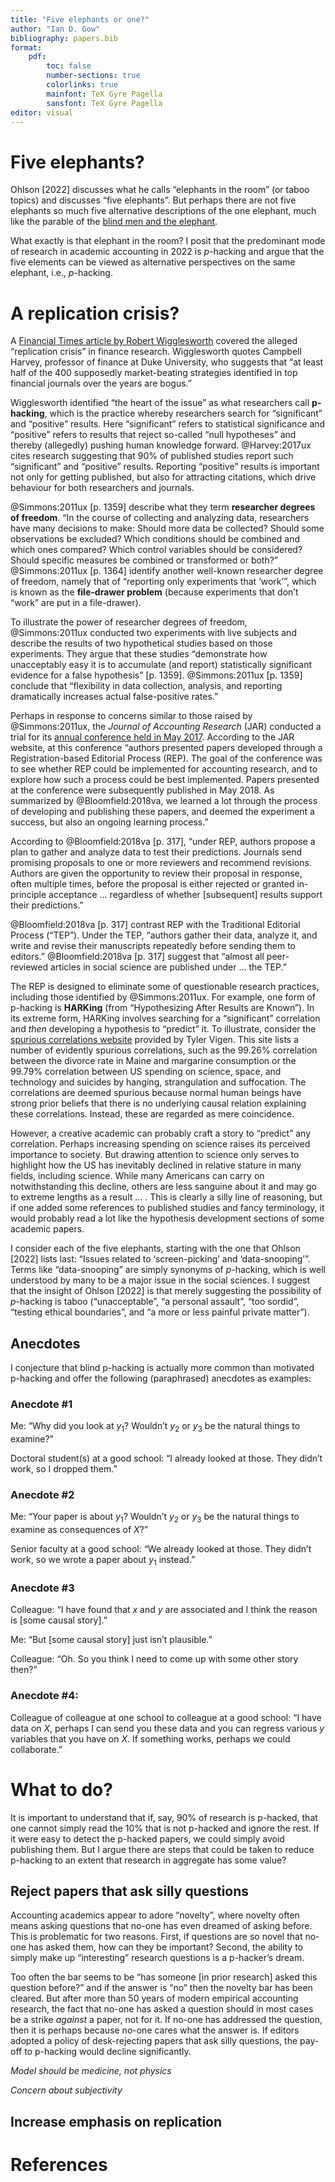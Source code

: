 ```yaml
---
title: "Five elephants or one?"
author: "Ian D. Gow"
bibliography: papers.bib
format: 
    pdf:
        toc: false
        number-sections: true
        colorlinks: true
        mainfont: TeX Gyre Pagella
        sansfont: TeX Gyre Pagella
editor: visual
---
```


# Five elephants?

Ohlson \[2022\] discusses what he calls "elephants in the room" (or taboo topics) and discusses "five elephants". But perhaps there are not five elephants so much five alternative descriptions of the one elephant, much like the parable of the [blind men and the elephant](https://en.wikipedia.org/wiki/Blind_men_and_an_elephant).

What exactly is that elephant in the room? I posit that the predominant mode of research in academic accounting in 2022 is $p$-hacking and argue that the five elements can be viewed as alternative perspectives on the same elephant, i.e., $p$-hacking.

# A replication crisis? {#rep-crisis}

A [Financial Times article by Robert Wigglesworth](https://www.ft.com/content/9025393f-76da-4b8f-9436-4341485c75d0) covered the alleged "replication crisis" in finance research. Wigglesworth quotes Campbell Harvey, professor of finance at Duke University, who suggests that "at least half of the 400 supposedly market-beating strategies identified in top financial journals over the years are bogus."

Wigglesworth identified "the heart of the issue" as what researchers call **p-hacking**, which is the practice whereby researchers search for "significant" and "positive" results. Here "significant" refers to statistical significance and "positive" refers to results that reject so-called "null hypotheses" and thereby (allegedly) pushing human knowledge forward. @Harvey:2017ux cites research suggesting that 90% of published studies report such "significant" and "positive" results. Reporting "positive" results is important not only for getting published, but also for attracting citations, which drive behaviour for both researchers and journals.

@Simmons:2011ux \[p. 1359\] describe what they term **researcher degrees of freedom**. "In the course of collecting and analyzing data, researchers have many decisions to make: Should more data be collected? Should some observations be excluded? Which conditions should be combined and which ones compared? Which control variables should be considered? Should specific measures be combined or transformed or both?" @Simmons:2011ux [p. 1364] identify another well-known researcher degree of freedom, namely that of "reporting only experiments that 'work'", which is known as the **file-drawer problem** (because experiments that don't "work" are put in a file-drawer).

To illustrate the power of researcher degrees of freedom, @Simmons:2011ux conducted two experiments with live subjects and describe the results of two hypothetical studies based on those experiments. They argue that these studies "demonstrate how unacceptably easy it is to accumulate (and report) statistically significant evidence for a false hypothesis" [p. 1359]. @Simmons:2011ux [p. 1359] conclude that "flexibility in data collection, analysis, and reporting dramatically increases actual false-positive rates."

Perhaps in response to concerns similar to those raised by @Simmons:2011ux, the *Journal of Accounting Research* (JAR) conducted a trial for its [annual conference held in May 2017](https://research.chicagobooth.edu/arc/journal-of-accounting-research/jar-annual-conference/conference-web-casts/2017). According to the JAR website, at this conference "authors presented papers developed through a Registration-based Editorial Process (REP). The goal of the conference was to see whether REP could be implemented for accounting research, and to explore how such a process could be best implemented. Papers presented at the conference were subsequently published in May 2018. As summarized by @Bloomfield:2018va, we learned a lot through the process of developing and publishing these papers, and deemed the experiment a success, but also an ongoing learning process."

According to @Bloomfield:2018va [p. 317], "under REP, authors propose a plan to gather and analyze data to test their predictions. Journals send promising proposals to one or more reviewers and recommend revisions. Authors are given the opportunity to review their proposal in response, often multiple times, before the proposal is either rejected or granted in-principle acceptance ... regardless of whether [subsequent] results support their predictions."

@Bloomfield:2018va [p. 317] contrast REP with the Traditional Editorial Process ("TEP"). Under the TEP, "authors gather their data, analyze it, and write and revise their manuscripts repeatedly before sending them to editors." @Bloomfield:2018va [p. 317] suggest that "almost all peer-reviewed articles in social science are published under ... the TEP."

The REP is designed to eliminate some of questionable research practices, including those identified by @Simmons:2011ux. For example, one form of p-hacking is **HARKing** (from "Hypothesizing After Results are Known"). In its extreme form, HARKing involves searching for a "significant" correlation and *then* developing a hypothesis to "predict" it. To illustrate, consider the [spurious correlations website](http://tylervigen.com/spurious-correlations) provided by Tyler Vigen. This site lists a number of evidently spurious correlations, such as the 99.26% correlation between the divorce rate in Maine and margarine consumption or the 99.79% correlation between US spending on science, space, and technology and suicides by hanging, strangulation and suffocation. The correlations are deemed spurious because normal human beings have strong prior beliefs that there is no underlying causal relation explaining these correlations. Instead, these are regarded as mere coincidence.

However, a creative academic can probably craft a story to "predict" any correlation. Perhaps increasing spending on science raises its perceived importance to society. But drawing attention to science only serves to highlight how the US has inevitably declined in relative stature in many fields, including science. While many Americans can carry on notwithstanding this decline, others are less sanguine about it and may go to extreme lengths as a result ... . This is clearly a silly line of reasoning, but if one added some references to published studies and fancy terminology, it would probably read a lot like the hypothesis development sections of some academic papers.

I consider each of the five elephants, starting with the one that Ohlson [2022] lists last: "Issues related to 'screen-picking' and 'data-snooping'".
Terms like "data-snooping" are simply synonyms of $p$-hacking, which is well understood by many to be a major issue in the social sciences.
I suggest that the insight of Ohlson [2022] is that merely suggesting the possibility of $p$-hacking is taboo ("unacceptable", "a personal assault", "too sordid", "testing ethical boundaries", and "a more or less painful private matter").

## Anecdotes

I conjecture that blind p-hacking is actually more common than motivated p-hacking and offer the following (paraphrased) anecdotes as examples:

### Anecdote #1 {-}

Me: "Why did you look at $y_1$? 
Wouldn't $y_2$ or $y_3$ be the natural things to examine?"

Doctoral student(s) at a good school: "I already looked at those. They didn't work, so I dropped them."

### Anecdote #2 {-}

Me: "Your paper is about $y_1$? Wouldn't $y_2$ or $y_3$ be the natural things to examine as consequences of $X$?"

Senior faculty at a good school: "We already looked at those.
They didn’t work, so we wrote a paper about $y_1$ instead."

### Anecdote #3 {-}

Colleague: "I have found that $x$ and $y$ are associated and I think the reason is [some causal story]."

Me: "But [some causal story] just isn't plausible."

Colleague: "Oh. So you think I need to come up with some other story then?"

### Anecdote #4:

Colleague of colleague at one school to colleague at a good school: "I have data on $X$, perhaps I can send you these data and you can regress various $y$ variables that you have on $X$. If something works, perhaps we could collaborate."

# What to do?

It is important to understand that if, say, 90% of research is p-hacked, that one cannot simply read the 10% that is not p-hacked and ignore the rest.
If it were easy to detect the p-hacked papers, we could simply avoid publishing them.
But I argue there are steps that could be taken to reduce p-hacking to an extent that research in aggregate has some value?

## Reject papers that ask silly questions

Accounting academics appear to adore "novelty", where novelty often means asking questions that no-one has even dreamed of asking before.
This is problematic for two reasons.
First, if questions are so novel that no-one has asked them, how can they be important?
Second, the ability to simply make up "interesting" research questions is a p-hacker's dream.

Too often the bar seems to be "has someone [in prior research] asked this question before?" and if the answer is "no" then the novelty bar has been cleared.
But after more than 50 years of modern empirical accounting research, the fact that no-one has asked a question should in most cases be a strike *against* a paper, not for it.
If no-one has addressed the question, then it is perhaps because no-one cares what the answer is.
If editors adopted a policy of desk-rejecting papers that ask silly questions, the pay-off to p-hacking would decline significantly.

*Model should be medicine, not physics*

*Concern about subjectivity*

## Increase emphasis on replication




# References {.unnumbered}
